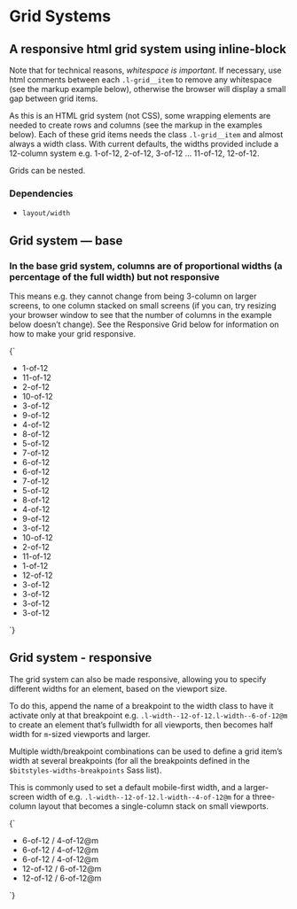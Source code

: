 
<Meta title="Layout/Grid" />

# Grid Systems

## A responsive html grid system using inline-block

Note that for technical reasons, *whitespace is important*. If necessary, use html comments between each `.l-grid__item` to remove any whitespace (see the markup example below), otherwise the browser will display a small gap between grid items.

As this is an HTML grid system (not CSS), some wrapping elements are needed to create rows and columns (see the markup in the examples below). Each of these grid items needs the class `.l-grid__item` and almost always a width class. With current defaults, the widths provided include a 12-column system e.g. 1-of-12, 2-of-12, 3-of-12 … 11-of-12, 12-of-12.

Grids can be nested.

### Dependencies

- `layout/width`

## Grid system — base

### In the base grid system, columns are of proportional widths (a percentage of the full width) but not responsive

This means e.g. they cannot change from being 3-column on larger screens, to one column stacked on small screens (if you can, try resizing your browser window to see that the number of columns in the example below doesn’t change). See the Responsive Grid below for information on how to make your grid responsive.

<Canvas>
  <Story name="Grid">
    {`
      <ul class="l-grid">
        <li class="l-grid__item l-width--1-of-12">
          <div class="u-background-color--secondary">1-of-12</div>
        </li><!--
        --><li class="l-grid__item l-width--11-of-12">
          <div>11-of-12</div>
        </li><!--
        --><li class="l-grid__item l-width--2-of-12">
          <div class="u-background-color--secondary">2-of-12</div>
        </li><!--
        --><li class="l-grid__item l-width--10-of-12">
          <div>10-of-12</div>
        </li><!--
        --><li class="l-grid__item l-width--3-of-12">
          <div class="u-background-color--secondary">3-of-12</div>
        </li><!--
        --><li class="l-grid__item l-width--9-of-12">
          <div>9-of-12</div>
        </li><!--
        --><li class="l-grid__item l-width--4-of-12">
          <div class="u-background-color--secondary">4-of-12</div>
        </li><!--
        --><li class="l-grid__item l-width--8-of-12">
          <div>8-of-12</div>
        </li><!--
        --><li class="l-grid__item l-width--5-of-12">
          <div class="u-background-color--secondary">5-of-12</div>
        </li><!--
        --><li class="l-grid__item l-width--7-of-12">
          <div>7-of-12</div>
        </li><!--
        --><li class="l-grid__item l-width--6-of-12">
          <div class="u-background-color--secondary">6-of-12</div>
        </li><!--
        --><li class="l-grid__item l-width--6-of-12">
          <div>6-of-12</div>
        </li><!--
        --><li class="l-grid__item l-width--7-of-12">
          <div class="u-background-color--secondary">7-of-12</div>
        </li><!--
        --><li class="l-grid__item l-width--5-of-12">
          <div>5-of-12</div>
        </li><!--
        --><li class="l-grid__item l-width--8-of-12">
          <div class="u-background-color--secondary">8-of-12</div>
        </li><!--
        --><li class="l-grid__item l-width--4-of-12">
          <div>4-of-12</div>
        </li><!--
        --><li class="l-grid__item l-width--9-of-12">
          <div class="u-background-color--secondary">9-of-12</div>
        </li><!--
        --><li class="l-grid__item l-width--3-of-12">
          <div>3-of-12</div>
        </li><!--
        --><li class="l-grid__item l-width--10-of-12">
          <div class="u-background-color--secondary">10-of-12</div>
        </li><!--
        --><li class="l-grid__item l-width--2-of-12">
          <div>2-of-12</div>
        </li><!--
        --><li class="l-grid__item l-width--11-of-12">
          <div class="u-background-color--secondary">11-of-12</div>
        </li><!--
        --><li class="l-grid__item l-width--1-of-12">
          <div>1-of-12</div>
        </li><!--
        --><li class="l-grid__item l-width--12-of-12">
          <div class="u-background-color--secondary">12-of-12</div>
        </li><!--
        --><li class="l-grid__item l-width--3-of-12">
          <div class="u-background-color--secondary">3-of-12</div>
        </li><!--
        --><li class="l-grid__item l-width--3-of-12">
          <div>3-of-12</div>
        </li><!--
        --><li class="l-grid__item l-width--3-of-12">
          <div class="u-background-color--secondary">3-of-12</div>
        </li><!--
        --><li class="l-grid__item l-width--3-of-12">
          <div>3-of-12</div>
        </li>
      </ul>
    `}
  </Story>
</Canvas>

## Grid system - responsive

The grid system can also be made responsive, allowing you to specify different widths for an element, based on the viewport size.

To do this, append the name of a breakpoint to the width class to have it activate only at that breakpoint e.g. `.l-width--12-of-12.l-width--6-of-12@m` to create an element that’s fullwidth for all viewports, then becomes half width for `m`-sized viewports and larger.

Multiple width/breakpoint combinations can be used to define a grid item’s width at several breakpoints (for all the breakpoints defined in the `$bitstyles-widths-breakpoints` Sass list).

This is commonly used to set a default mobile-first width, and a larger-screen width of e.g. `.l-width--12-of-12.l-width--4-of-12@m` for a three-column layout that becomes a single-column stack on small viewports.

<Canvas>
  <Story name="Responsive grid">
    {`
      <ul class="l-grid">
        <li class="l-grid__item l-width--6-of-12 l-width--4-of-12@m">
          <div class="u-background-color--secondary">6-of-12 / 4-of-12@m</div>
        </li><!--
        --><li class="l-grid__item l-width--6-of-12 l-width--4-of-12@m">
          <div>6-of-12 / 4-of-12@m</div>
        </li><!--
        --><li class="l-grid__item l-width--6-of-12 l-width--4-of-12@m">
          <div class="u-background-color--secondary">6-of-12 / 4-of-12@m</div>
        </li><!--
        --><li class="l-grid__item l-width--12-of-12 l-width--6-of-12@m">
          <div class="u-background-color--secondary">12-of-12 / 6-of-12@m</div>
        </li><!--
        --><li class="l-grid__item l-width--12-of-12 l-width--6-of-12@m">
          <div>12-of-12 / 6-of-12@m</div>
        </li>
      </ul>
    `}
  </Story>
</Canvas>
